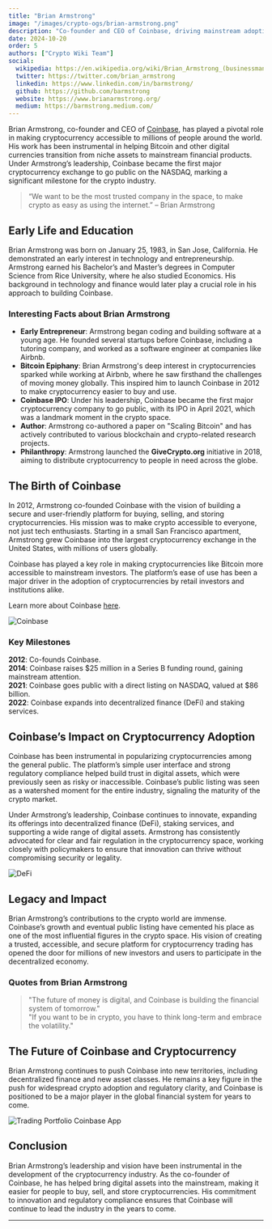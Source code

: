 ```yaml
---
title: "Brian Armstrong"
image: "/images/crypto-ogs/brian-armstrong.png"
description: "Co-founder and CEO of Coinbase, driving mainstream adoption of cryptocurrency."
date: 2024-10-20
order: 5
authors: ["Crypto Wiki Team"]
social:
  wikipedia: https://en.wikipedia.org/wiki/Brian_Armstrong_(businessman)
  twitter: https://twitter.com/brian_armstrong
  linkedin: https://www.linkedin.com/in/barmstrong/
  github: https://github.com/barmstrong
  website: https://www.brianarmstrong.org/
  medium: https://barmstrong.medium.com/
---
```


Brian Armstrong, co-founder and CEO of [Coinbase](/exchanges/coinbase), has played a pivotal role in making cryptocurrency accessible to millions of people around the world. His work has been instrumental in helping Bitcoin and other digital currencies transition from niche assets to mainstream financial products. Under Armstrong’s leadership, Coinbase became the first major cryptocurrency exchange to go public on the NASDAQ, marking a significant milestone for the crypto industry.

> “We want to be the most trusted company in the space, to make crypto as easy as using the internet.” – Brian Armstrong

## Early Life and Education

Brian Armstrong was born on January 25, 1983, in San Jose, California. He demonstrated an early interest in technology and entrepreneurship. Armstrong earned his Bachelor’s and Master’s degrees in Computer Science from Rice University, where he also studied Economics. His background in technology and finance would later play a crucial role in his approach to building Coinbase.

### Interesting Facts about Brian Armstrong

- **Early Entrepreneur**: Armstrong began coding and building software at a young age. He founded several startups before Coinbase, including a tutoring company, and worked as a software engineer at companies like Airbnb.
- **Bitcoin Epiphany**: Brian Armstrong's deep interest in cryptocurrencies sparked while working at Airbnb, where he saw firsthand the challenges of moving money globally. This inspired him to launch Coinbase in 2012 to make cryptocurrency easier to buy and use.
- **Coinbase IPO**: Under his leadership, Coinbase became the first major cryptocurrency company to go public, with its IPO in April 2021, which was a landmark moment in the crypto space.
- **Author**: Armstrong co-authored a paper on "Scaling Bitcoin" and has actively contributed to various blockchain and crypto-related research projects.
- **Philanthropy**: Armstrong launched the **GiveCrypto.org** initiative in 2018, aiming to distribute cryptocurrency to people in need across the globe.

## The Birth of Coinbase

In 2012, Armstrong co-founded Coinbase with the vision of building a secure and user-friendly platform for buying, selling, and storing cryptocurrencies. His mission was to make crypto accessible to everyone, not just tech enthusiasts. Starting in a small San Francisco apartment, Armstrong grew Coinbase into the largest cryptocurrency exchange in the United States, with millions of users globally.

Coinbase has played a key role in making cryptocurrencies like Bitcoin more accessible to mainstream investors. The platform’s ease of use has been a major driver in the adoption of cryptocurrencies by retail investors and institutions alike.

Learn more about Coinbase [here](/exchanges/coinbase).

![Coinbase](/images/exchanges/coinbase.png)

### Key Milestones

**2012**: Co-founds Coinbase.  
**2014**: Coinbase raises $25 million in a Series B funding round, gaining mainstream attention.  
**2021**: Coinbase goes public with a direct listing on NASDAQ, valued at $86 billion.  
**2022**: Coinbase expands into decentralized finance (DeFi) and staking services.

## Coinbase’s Impact on Cryptocurrency Adoption

Coinbase has been instrumental in popularizing cryptocurrencies among the general public. The platform’s simple user interface and strong regulatory compliance helped build trust in digital assets, which were previously seen as risky or inaccessible. Coinbase’s public listing was seen as a watershed moment for the entire industry, signaling the maturity of the crypto market.

Under Armstrong’s leadership, Coinbase continues to innovate, expanding its offerings into decentralized finance (DeFi), staking services, and supporting a wide range of digital assets. Armstrong has consistently advocated for clear and fair regulation in the cryptocurrency space, working closely with policymakers to ensure that innovation can thrive without compromising security or legality.

![DeFi](/images/posts/defi.jpg)

## Legacy and Impact

Brian Armstrong’s contributions to the crypto world are immense. Coinbase’s growth and eventual public listing have cemented his place as one of the most influential figures in the crypto space. His vision of creating a trusted, accessible, and secure platform for cryptocurrency trading has opened the door for millions of new investors and users to participate in the decentralized economy.

### Quotes from Brian Armstrong

> "The future of money is digital, and Coinbase is building the financial system of tomorrow."  
> "If you want to be in crypto, you have to think long-term and embrace the volatility."

## The Future of Coinbase and Cryptocurrency

Brian Armstrong continues to push Coinbase into new territories, including decentralized finance and new asset classes. He remains a key figure in the push for widespread crypto adoption and regulatory clarity, and Coinbase is positioned to be a major player in the global financial system for years to come.

![Trading Portfolio Coinbase App](/images/posts/portfolio.jpg)

## Conclusion

Brian Armstrong’s leadership and vision have been instrumental in the development of the cryptocurrency industry. As the co-founder of Coinbase, he has helped bring digital assets into the mainstream, making it easier for people to buy, sell, and store cryptocurrencies. His commitment to innovation and regulatory compliance ensures that Coinbase will continue to lead the industry in the years to come.

---
